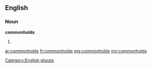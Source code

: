 ==English==

===Noun===
'''commonholds'''

# {{plural of|[[commonhold]]}}

[[Category:English plurals]]

[[ar:commonholds]]
[[fr:commonholds]]
[[mg:commonholds]]
[[my:commonholds]]